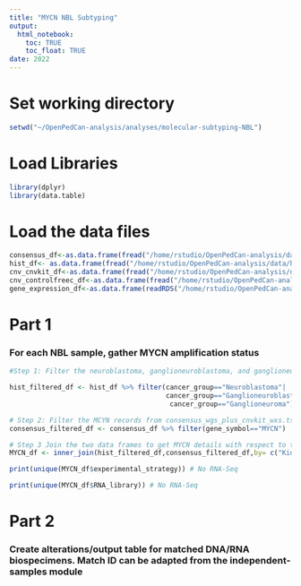 ```yaml
---
title: "MYCN NBL Subtyping"
output: 
  html_notebook:
    toc: TRUE
    toc_float: TRUE
date: 2022
---
```

# Set working directory
```r
setwd("~/OpenPedCan-analysis/analyses/molecular-subtyping-NBL")
```

# Load Libraries
```r
library(dplyr)
library(data.table)
```


# Load the data files 
```r
consensus_df<-as.data.frame(fread("/home/rstudio/OpenPedCan-analysis/data/consensus_wgs_plus_cnvkit_wxs.tsv.gz"))
hist_df<- as.data.frame(fread("/home/rstudio/OpenPedCan-analysis/data/histologies.tsv"))
cnv_cnvkit_df<-as.data.frame(fread("/home/rstudio/OpenPedCan-analysis/data/cnv-cnvkit.seg.gz"))
cnv_controlfreec_df<-as.data.frame(fread("/home/rstudio/OpenPedCan-analysis/data/cnv-controlfreec.tsv.gz"))
gene_expression_df<-as.data.frame(readRDS("/home/rstudio/OpenPedCan-analysis/data/gene-expression-rsem-tpm-collapsed.rds"))
```



# Part 1
### For each NBL sample, gather MYCN amplification status 
```r
#Step 1: Filter the neuroblastoma, ganglioneuroblastoma, and ganglioneuroma samples from hist file first

hist_filtered_df <- hist_df %>% filter(cancer_group=="Neuroblastoma"|
                                       cancer_group=="Ganglioneuroblastoma"|
                                        cancer_group=="Ganglioneuroma")

# Step 2: Filter the MCYN records from consensus_wgs_plus_cnvkit_wxs.tsv.gz
consensus_filtered_df <- consensus_df %>% filter(gene_symbol=="MYCN")

# Step 3 Join the two data frames to get MYCN details with respect to the diagnosis. Joining with the intersection of the data frames.
MYCN_df <- inner_join(hist_filtered_df,consensus_filtered_df,by= c("Kids_First_Biospecimen_ID" = "biospecimen_id"))

```

```r
print(unique(MYCN_df$experimental_strategy)) # No RNA-Seq
```
```r
print(unique(MYCN_df$RNA_library)) # No RNA-Seq
```
# Part 2
### Create alterations/output table for matched DNA/RNA biospecimens. Match ID can be adapted from the independent-samples module

```r

```





